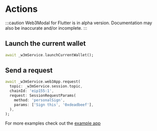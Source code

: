 # Actions

:::caution
Web3Modal for Flutter is in alpha version. Documentation may also be inaccurate and/or incomplete.
:::

## Launch the current wallet

```dart
await _w3mService.launchCurrentWallet();
```

## Send a request

```dart
await _w3mService.web3App.request(
  topic: _w3mService.session.topic,
  chainId: 'eip155:1',
  request: SessionRequestParams(
    method: 'personalSign',
    params: ['Sign this', '0xdeadbeef'],
  ),
);
```

For more examples check out the [example app](https://github.com/WalletConnect/Web3ModalFlutter/tree/master/example/sign)